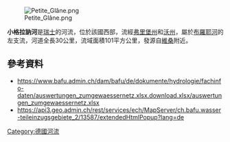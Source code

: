 {{Coord|46.91423|N|7.02533|E|display=title}}
[[Image:Petite_Glâne.png|right]]

'''小格拉訥河'''是[[瑞士|瑞士]]的河流，位於該國西部，流經[[弗里堡州|弗里堡州]]和[[沃州|沃州]]，屬於[[布羅耶河|布羅耶河]]的左支流，河道全長30公里，流域面積101平方公里，發源自[[維桑_(弗里堡州)|維桑]]附近。

==參考資料==
* https://www.bafu.admin.ch/dam/bafu/de/dokumente/hydrologie/fachinfo-daten/auswertungen_zumgewaessernetz.xlsx.download.xlsx/auswertungen_zumgewaessernetz.xlsx {{Wayback|url=https://www.bafu.admin.ch/dam/bafu/de/dokumente/hydrologie/fachinfo-daten/auswertungen_zumgewaessernetz.xlsx.download.xlsx/auswertungen_zumgewaessernetz.xlsx |date=20180613160902 }}
* https://api3.geo.admin.ch/rest/services/ech/MapServer/ch.bafu.wasser-teileinzugsgebiete_2/13587/extendedHtmlPopup?lang=de {{Wayback|url=https://api3.geo.admin.ch/rest/services/ech/MapServer/ch.bafu.wasser-teileinzugsgebiete_2/13587/extendedHtmlPopup?lang=de |date=20170823021753 }}

{{Germany-geo-stub}}
[[Category:德國河流|Category:德國河流]]